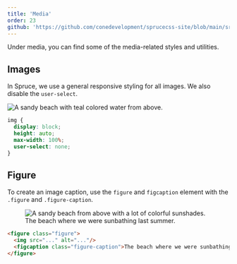```yaml
---
title: 'Media'
order: 23
github: 'https://github.com/conedevelopment/sprucecss-site/blob/main/src/docs/elements/media.mdx'
---
```


<p className="lead">Under media, you can find some of the media-related styles and utilities.</p>

## Images

In Spruce, we use a general responsive styling for all images. We also disable the `user-select`.

<Preview>
  <img src="https://images.unsplash.com/photo-1515060939377-d73d9c162a66?ixlib=rb-1.2.1&ixid=MnwxMjA3fDB8MHxwaG90by1wYWdlfHx8fGVufDB8fHx8&auto=format&fit=crop&w=2052&q=80" alt="A sandy beach with teal colored water from above." />
</Preview>

```css
img {
  display: block;
  height: auto;
  max-width: 100%;
  user-select: none;
}
```

## Figure

To create an image caption, use the `figure` and `figcaption` element with the `.figure` and `.figure-caption`.

<Preview>
<figure class="figure">
  <img src="https://images.unsplash.com/photo-1534179639155-4910efc143c0?ixlib=rb-1.2.1&ixid=MnwxMjA3fDB8MHxwaG90by1wYWdlfHx8fGVufDB8fHx8&auto=format&fit=crop&w=1074&q=80" alt="A sandy beach from above with a lot of colorful sunshades."/>
  <figcaption class="figure-caption">The beach where we were sunbathing last summer.</figcaption>
</figure>
</Preview>

```html
<figure class="figure">
  <img src="..." alt="..."/>
  <figcaption class="figure-caption">The beach where we were sunbathing last summer.</figcaption>
</figure>
```
